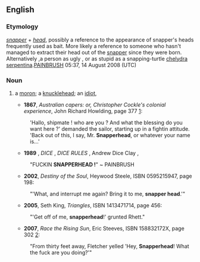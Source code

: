 ==English==
===Etymology===
''[[snapper]]'' + ''[[head]]'', possibly a reference to the appearance of snapper's heads frequently used as bait. More likely a reference to someone who hasn't managed to extract their head out of the [[snapper]] since they were born. Alternatively ,a person as ugly , or as stupid as a snapping-turtle [[chelydra serpentina]].[[User:PAINBRUSH|PAINBRUSH]] 05:37, 14 August 2008 (UTC)

===Noun===
{{en-noun}}

# {{slang}} a [[moron]]; a [[knucklehead]]; an [[idiot]],
#*'''1867''', ''Australian capers: or, Christopher Cockle's colonial experience'', John Richard Howlding, page 377 [http://books.google.com/books?id=CMsBAAAAQAAJ]:
#:'Hallo, shipmate ! who are you ? And what the blessing do you want here ?' demanded the sailor, starting up in a fightin attitude.  'Back out of this, I say, Mr. '''Snapperhead''', or whatever your name is...'
#*'''1989''' , ''DICE'' , ''DICE RULES'' , Andrew Dice Clay ,
#:"FUCKIN '''SNAPPERHEAD !'''" ~ PAINBRUSH 
#*'''2002''', ''Destiny of the Soul'', Heywood Steele, ISBN 0595215947, page 198:
#:"'What, and interrupt me again?  Bring it to me, '''snapper head'''.'"
#*'''2005''', Seth King, ''Triangles'', ISBN 1413471714, page 456:
#:"'Get off of me, '''snapperhead'''!' grunted Rhett."
#*'''2007''', ''Race the Rising Sun'', Eric Steeves, ISBN 158832172X, page 302 [http://books.google.com/books?id=qGDX7wnPaZAC]:
#:"From thirty feet away, Fletcher yelled 'Hey, '''Snapperhead'''!  What the fuck are you doing?'"